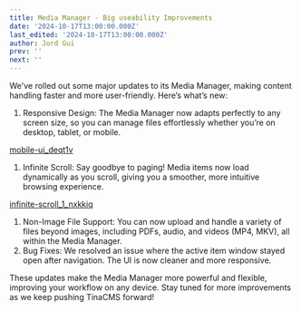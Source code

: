 ```yaml
---
title: Media Manager - Big useability Improvements
date: '2024-10-17T13:00:00.000Z'
last_edited: '2024-10-17T13:00:00.000Z'
author: Jord Gui
prev: ''
next: ''
---
```


We've rolled out some major updates to its Media Manager, making content handling faster and more user-friendly. Here’s what’s new:

1. Responsive Design: The Media Manager now adapts perfectly to any screen size, so you can manage files effortlessly whether you’re on desktop, tablet, or mobile.

[mobile-ui\_deqt1v](https://res.cloudinary.com/forestry-demo/video/upload/v1729219715/blog-media/media-improvements/mobile-ui_deqt1v.webm "mobile-ui_deqt1v")

<Youtube embedSrc="https://res.cloudinary.com/forestry-demo/video/upload/v1729219710/blog-media/media-improvements/infinite-scroll_1_nxkkiq.webm" />

1. Infinite Scroll: Say goodbye to paging! Media items now load dynamically as you scroll, giving you a smoother, more intuitive browsing experience.

[infinite-scroll\_1\_nxkkiq](https://res.cloudinary.com/forestry-demo/video/upload/v1729219710/blog-media/media-improvements/infinite-scroll_1_nxkkiq.webm "infinite-scroll_1_nxkkiq")

1. Non-Image File Support: You can now upload and handle a variety of files beyond images, including PDFs, audio, and videos (MP4, MKV), all within the Media Manager.
2. Bug Fixes: We resolved an issue where the active item window stayed open after navigation. The UI is now cleaner and more responsive.

These updates make the Media Manager more powerful and flexible, improving your workflow on any device. Stay tuned for more improvements as we keep pushing TinaCMS forward!
